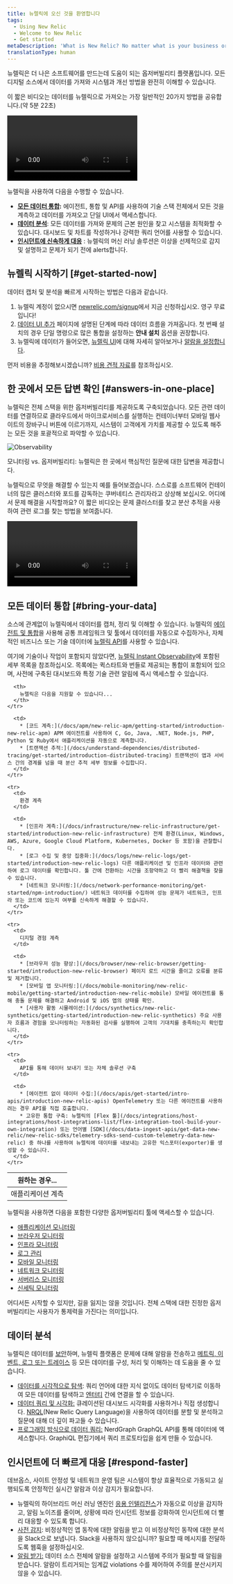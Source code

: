 ```yaml
---
title: 뉴렐릭에 오신 것을 환영합니다
tags:
  - Using New Relic
  - Welcome to New Relic
  - Get started
metaDescription: 'What is New Relic? No matter what is your business or role, learn how to make the most of our suite of digital intelligence products.'
translationType: human
---
```



뉴렐릭은 더 나은 소프트웨어를 만드는데 도움이 되는 옵저버빌리티 플랫폼입니다. 모든 디지털 소스에서 데이터를 가져와 시스템과 개선 방법을 완전히 이해할 수 있습니다.

이 짧은 비디오는 데이터를 뉴렐릭으로 가져오는 가장 일반적인 20가지 방법을 공유합니다.(약 5분 22초)

<Video
  id="G1qBDgTsMsU"
  type="youtube"
/>

뉴렐릭을 사용하여 다음을 수행할 수 있습니다.

* **[모든 데이터 통합](#bring-your-data):** 에이전트, 통합 및 API를 사용하여 기술 스택 전체에서 모든 것을 계측하고 데이터를 가져오고 단일 UI에서 액세스합니다.
* [**데이터 분석**](#analyze-your-data): 모든 데이터를 가져와 문제의 근본 원인을 찾고 시스템을 최적화할 수 있습니다. 대시보드 및 차트를 작성하거나 강력한 쿼리 언어를 사용할 수 있습니다.
* **[인시던트에 신속하게 대응](#respond-faster)** : 뉴렐릭의 머신 러닝 솔루션은 이상을 선제적으로 감지 및 설명하고 문제가 되기 전에 alerts합니다.

## 뉴렐릭 시작하기 [#get-started-now]

데이터 캡처 및 분석을 빠르게 시작하는 방법은 다음과 같습니다.

1. 뉴렐릭 계정이 없으시면 [newrelic.com/signup](https://newrelic.com/signup)에서 지금 신청하십시오. 영구 무료입니다!
2. [데이터 UI 추가](https://one.newrelic.com/launcher/nr1-core.settings?pane=eyJuZXJkbGV0SWQiOiJ0dWNzb24ucGxnLWluc3RydW1lbnQtZXZlcnl0aGluZyJ9) 페이지에 설명된 단계에 따라 데이터 흐름을 가져옵니다. 첫 번째 설치의 경우 단일 명령으로 많은 통합을 설정하는 **안내 설치** 옵션을 권장합니다.
3. 뉴렐릭에 데이터가 들어오면, [뉴렐릭 UI](/docs/new-relic-one/use-new-relic-one/get-started/introduction-new-relic-one)에 대해 자세히 알아보거나 [알람을 설정합니다](/docs/alerts-applied-intelligence/new-relic-alerts/get-started/introduction-alerts/).

먼저 비용을 추정해보시겠습니까? [비용 견적 자료](https://newrelic.com/blog/nerdlog/estimate-data-cost)를 참조하십시오.

## 한 곳에서 모든 답변 확인 [#answers-in-one-place]

뉴렐릭은 전체 스택을 위한 옵저버빌리티를 제공하도록 구축되었습니다. 모든 관련 데이터를 연결하므로 클라우드에서 마이크로서비스를 실행하는 컨테이너부터 모바일 웹사이트의 장바구니 버튼에 이르기까지, 시스템이 고객에게 가치를 제공할 수 있도록 해주는 모든 것을 포괄적으로 파악할 수 있습니다.

<img
  title="Observability"
  alt="Observability"
  src={observability}
/>

<figcaption>
  모니터링 vs. 옵저버빌리티: 뉴렐릭은 한 곳에서 핵심적인 질문에 대한 답변을 제공합니다.
</figcaption>

뉴렐릭으로 무엇을 해결할 수 있는지 예를 들어보겠습니다. 스스로를 소프트웨어 컨테이너의 많은 클러스터와 포드를 감독하는 쿠버네티스 관리자라고 상상해 보십시오. 어디에서 문제 해결을 시작할까요? 이 짧은 비디오는 문제 클러스터를 찾고 분산 추적을 사용하여 관련 로그를 찾는 방법을 보여줍니다.

<Video
  type="wistia"
  id="hytv3kad74"
/>

## 모든 데이터 통합 [#bring-your-data]

소스에 관계없이 뉴렐릭에서 데이터를 캡처, 정리 및 이해할 수 있습니다. 뉴렐릭의 [에이전트 및 통합](/docs/integrations/intro-integrations/get-started/introduction-new-relic-integrations)을 사용해 공통 프레임워크 및 툴에서 데이터를 자동으로 수집하거나, 자체적인 비즈니스 또는 기술 데이터에 [뉴렐릭 API](/docs/apis/get-started/intro-apis/introduction-new-relic-apis)를 사용할 수 있습니다.

여기에 기술이나 작업이 포함되지 않았다면, [뉴렐릭 Instant Observability](https://newrelic.com/instant-observability/)에 포함된 세부 목록을 참조하십시오. 목록에는 퀵스타트와 번들로 제공되는 통합이 포함되어 있으며, 사전에 구축된 대시보드와 특정 기술 관련 알림에 즉시 액세스할 수 있습니다.

<table>
  <thead>
    <tr>
      <th style={{ width: "200px" }}>
        원하는 경우...
      </th>

      <th>
        뉴렐릭은 다음을 지원할 수 있습니다...
      </th>
    </tr>
  </thead>

  <tbody>
    <tr>
      <td>
        애플리케이션 계측
      </td>

      <td>
        * [코드 계측:](/docs/apm/new-relic-apm/getting-started/introduction-new-relic-apm) APM 에이전트를 사용하여 C, Go, Java, .NET, Node.js, PHP, Python 및 Ruby에서 애플리케이션을 자동으로 계측합니다.
        * [트랜잭션 추적:](/docs/understand-dependencies/distributed-tracing/get-started/introduction-distributed-tracing) 트랜잭션이 앱과 서비스 간의 경계를 넘을 때 분산 추적 세부 정보를 수집합니다.
      </td>
    </tr>

    <tr>
      <td>
        환경 계측
      </td>

      <td>
        * [인프라 계측:](/docs/infrastructure/new-relic-infrastructure/get-started/introduction-new-relic-infrastructure) 전체 환경(Linux, Windows, AWS, Azure, Google Cloud Platform, Kubernetes, Docker 등 포함)을 관찰합니다.
        * [로그 수집 및 중앙 집중화:](/docs/logs/new-relic-logs/get-started/introduction-new-relic-logs) 다른 애플리케이션 및 인프라 데이터와 관련하여 로그 데이터를 확인합니다. 툴 간에 전환하는 시간을 조항약하고 더 빨리 해결책을 찾을 수 있습니다.
        * [네트워크 모니터링:](/docs/network-performance-monitoring/get-started/npm-introduction/) 네트워크 데이터를 수집하여 성능 문제가 네트워크, 인프라 또는 코드에 있는지 여부를 신속하게 해결할 수 있습니다.
      </td>
    </tr>

    <tr>
      <td>
        디지털 경험 계측
      </td>

      <td>
        * [브라우저 성능 향상:](/docs/browser/new-relic-browser/getting-started/introduction-new-relic-browser) 페이지 로드 시간을 줄이고 오류를 분류 및 제거합니다.
        * [모바일 앱 모니터링:](/docs/mobile-monitoring/new-relic-mobile/getting-started/introduction-new-relic-mobile) 모바일 에이전트를 통해 충돌 문제를 해결하고 Android 및 iOS 앱의 상태를 확인.
        * [사용자 활동 시뮬레이션:](/docs/synthetics/new-relic-synthetics/getting-started/introduction-new-relic-synthetics) 주요 사용자 흐름과 경험을 모니터링하는 자동화된 검사를 실행하여 고객의 기대치를 충족하는지 확인합니다.
      </td>
    </tr>

    <tr>
      <td>
        API를 통해 데이터 보내기 또는 자체 솔루션 구축
      </td>

      <td>
        * [에이전트 없이 데이터 수집:](/docs/apis/get-started/intro-apis/introduction-new-relic-apis) OpenTelemetry 또는 다른 에이전트를 사용하려는 경우 API를 직접 호출합니다.
        * 고유한 통합 구축: 뉴렐릭의 [Flex 툴](/docs/integrations/host-integrations/host-integrations-list/flex-integration-tool-build-your-own-integration) 또는 언어별 [SDK](/docs/data-ingest-apis/get-data-new-relic/new-relic-sdks/telemetry-sdks-send-custom-telemetry-data-new-relic) 중 하나를 사용하여 뉴렐릭에 데이터를 내보내는 고유한 익스포터(exporter)를 생성할 수 있습니다.
      </td>
    </tr>
  </tbody>
</table>

뉴렐릭을 사용하면 다음을 포함한 다양한 옵저버빌리티 툴에 액세스할 수 있습니다.

* [애플리케이션 모니터링](/docs/apm)
* [브라우저 모니터링](/docs/browser)
* [인프라 모니터링](/docs/infrastructure)
* [로그 관리](/docs/logs)
* [모바일 모니터링](/docs/mobile-monitoring)
* [네트워크 모니터링](/docs/network-performance-monitoring/get-started/npm-introduction/)
* [서버리스 모니터링](/docs/serverless-function-monitoring)
* [신세틱 모니터링](/docs/synthetics)

어디서든 시작할 수 있지만, 길을 잃지는 않을 것입니다. 전체 스택에 대한 진정한 옵저버빌리티는 사용자가 통제력을 가진다는 의미입니다.

## 데이터 분석

뉴렐릭은 데이터를 [보안](/docs/security/new-relic-security/compliance/data-encryption)하며, 뉴렐릭 플랫폼은 문제에 대해 알람을 전송하고 [메트릭, 이벤트, 로그 또는 트레이스](https://newrelic.com/platform/telemetry-data-101/ "링크가 새 창에서 열립니다.") 등 모든 데이터를 구성, 처리 및 이해하는 데 도움을 줄 수 있습니다.

* [데이터를 시각적으로 탐색](/docs/query-your-data/explore-query-data/data-explorer/introduction-data-explorer): 쿼리 언어에 대한 지식 없이도 데이터 탐색기로 이동하여 모든 데이터를 탐색하고 [엔터티](/docs/new-relic-one/use-new-relic-one/core-concepts/what-entity-new-relic) 간에 연결을 할 수 있습니다.
* [데이터 쿼리 및 시각화:](/docs/chart-builder/use-chart-builder/get-started/introduction-chart-builder) 큐레이션된 대시보드 시각화를 사용하거나 직접 생성합니다. [NRQL](/docs/query-data/nrql-new-relic-query-language/getting-started/introduction-nrql)(New Relic Query Language)을 사용하여 데이터를 분할 및 분석하고 질문에 대해 더 깊이 파고들 수 있습니다.
* [프로그래밍 방식으로 데이터 쿼리:](/docs/apis/nerdgraph/get-started/introduction-new-relic-nerdgraph) NerdGraph GraphQL API를 통해 데이터에 액세스합니다. GraphiQL 편집기에서 쿼리 프로토타입을 쉽게 만들 수 있습니다.

## 인시던트에 더 빠르게 대응 [#respond-faster]

데브옵스, 사이트 안정성 및 네트워크 운영 팀은 시스템이 항상 효율적으로 가동되고 실행되도록 안정적인 실시간 알람과 이상 감지가 필요합니다.

* 뉴렐릭의 하이브리드 머신 러닝 엔진인 [응용 인텔리전스](/docs/new-relic-one/use-new-relic-one/new-relic-ai/introduction-new-relic-ai)가 자동으로 이상을 감지하고, 알림 노이즈를 줄이며, 상황에 따라 인시던트 정보를 강화하여 인시던트에 더 빨리 대응할 수 있도록 합니다.
* [사전 감지](/docs/new-relic-one/use-new-relic-one/new-relic-ai/proactive-detection-new-relic-ai): 비정상적인 앱 동작에 대한 알림을 받고 이 비정상적인 동작에 대한 분석을 Slack으로 보냅니다. Slack을 사용하지 않으십니까? 필요할 때 메시지를 전달하도록 웹훅을 설정하십시오.
* [알림 받기:](/docs/alerts/new-relic-alerts/getting-started/introduction-new-relic-alerts) 데이터 소스 전체에 알람을 설정하고 시스템에 주의가 필요할 때 알림을 받습니다. 알람이 트리거되는 임계값 violations 수를 제어하여 주의를 분산시키지 않을 수 있습니다.